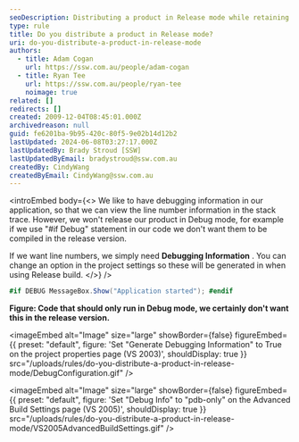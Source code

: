 ```yaml
---
seoDescription: Distributing a product in Release mode while retaining debugging information.
type: rule
title: Do you distribute a product in Release mode?
uri: do-you-distribute-a-product-in-release-mode
authors:
  - title: Adam Cogan
    url: https://ssw.com.au/people/adam-cogan
  - title: Ryan Tee
    url: https://ssw.com.au/people/ryan-tee
    noimage: true
related: []
redirects: []
created: 2009-12-04T08:45:01.000Z
archivedreason: null
guid: fe6201ba-9b95-420c-80f5-9e02b14d12b2
lastUpdated: 2024-06-08T03:27:17.000Z
lastUpdatedBy: Brady Stroud [SSW]
lastUpdatedByEmail: bradystroud@ssw.com.au
createdBy: CindyWang
createdByEmail: CindyWang@ssw.com.au
---
```


<introEmbed
  body={<>
We like to have debugging information in our application, so that we can view the line number information in the stack trace. However, we won't release our product in Debug mode, for example if we use "#if Debug" statement in our code we don't want them to be compiled in the release version.

If we want line numbers, we simply need **Debugging Information** . You can change an option in the project settings so these will be generated in when using Release build.
  </>}
/>
```csharp
#if DEBUG MessageBox.Show("Application started"); #endif
```

**Figure: Code that should only run in Debug mode, we certainly don't want this in the release version.**


<imageEmbed
  alt="Image"
  size="large"
  showBorder={false}
  figureEmbed={{
    preset: "default",
    figure: 'Set "Generate Debugging Information" to True on the project properties page (VS 2003)',
    shouldDisplay: true
  }}
  src="/uploads/rules/do-you-distribute-a-product-in-release-mode/DebugConfiguration.gif"
/>


<imageEmbed
  alt="Image"
  size="large"
  showBorder={false}
  figureEmbed={{
    preset: "default",
    figure: 'Set "Debug Info" to "pdb-only" on the Advanced Build Settings page (VS 2005)',
    shouldDisplay: true
  }}
  src="/uploads/rules/do-you-distribute-a-product-in-release-mode/VS2005AdvancedBuildSettings.gif"
/>
